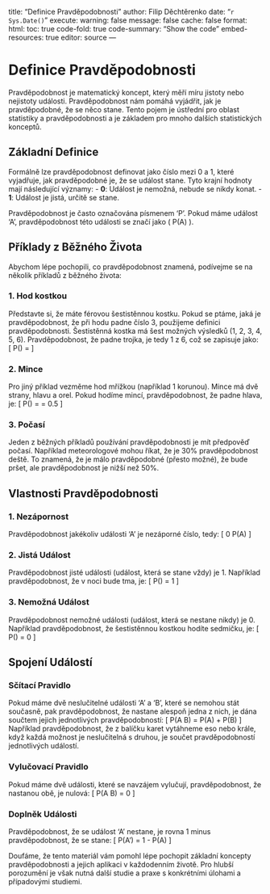 
title: "Definice Pravděpodobnosti"
author: Filip Děchtěrenko
date: "`r Sys.Date()`"
execute:
  warning: false
  message: false
  cache: false
format:
  html:
    toc: true
    code-fold: true
    code-summary: "Show the code"
    embed-resources: true
editor: source
---

# Definice Pravděpodobnosti

Pravděpodobnost je matematický koncept, který měří míru jistoty nebo nejistoty události. Pravděpodobnost nám pomáhá vyjádřit, jak je pravděpodobné, že se něco stane. Tento pojem je ústřední pro oblast statistiky a pravděpodobnosti a je základem pro mnoho dalších statistických konceptů.

## Základní Definice

Formálně lze pravděpodobnost definovat jako číslo mezi 0 a 1, které vyjadřuje, jak pravděpodobné je, že se událost stane. Tyto krajní hodnoty mají následující významy:
- **0**: Událost je nemožná, nebude se nikdy konat.
- **1**: Událost je jistá, určitě se stane.

Pravděpodobnost je často označována písmenem 'P'. Pokud máme událost 'A', pravděpodobnost této události se značí jako \( P(A) \).

## Příklady z Běžného Života

Abychom lépe pochopili, co pravděpodobnost znamená, podívejme se na několik příkladů z běžného života:

### 1. Hod kostkou

Představte si, že máte férovou šestistěnnou kostku. Pokud se ptáme, jaká je pravděpodobnost, že při hodu padne číslo 3, použijeme definici pravděpodobnosti. Šestistěnná kostka má šest možných výsledků (1, 2, 3, 4, 5, 6). Pravděpodobnost, že padne trojka, je tedy 1 z 6, což se zapisuje jako:
\[ P(\text{trojka}) = \frac{1}{6} \approx 0.1667 \]

### 2. Mince

Pro jiný příklad vezměme hod mřížkou (například 1 korunou). Mince má dvě strany, hlavu a orel. Pokud hodíme mincí, pravděpodobnost, že padne hlava, je:
\[ P(\text{hlava}) = \frac{1}{2} = 0.5 \]

### 3. Počasí

Jeden z běžných příkladů používání pravděpodobnosti je mít předpověď počasí. Například meteorologové mohou říkat, že je 30% pravděpodobnost deště. To znamená, že je málo pravděpodobné (přesto možné), že bude pršet, ale pravděpodobnost je nižší než 50%.

## Vlastnosti Pravděpodobnosti

### 1. Nezápornost
Pravděpodobnost jakékoliv události 'A' je nezáporné číslo, tedy:
\[ 0 \leq P(A) \leq 1 \]

### 2. Jistá Událost
Pravděpodobnost jisté události (událost, která se stane vždy) je 1. Například pravděpodobnost, že v noci bude tma, je:
\[ P(\text{tma v noci}) = 1 \]

### 3. Nemožná Událost
Pravděpodobnost nemožné události (událost, která se nestane nikdy) je 0. Například pravděpodobnost, že šestistěnnou kostkou hodíte sedmičku, je:
\[ P(\text{sedmička}) = 0 \]

## Spojení Událostí

### Sčítací Pravidlo
Pokud máme dvě neslučitelné události 'A' a 'B', které se nemohou stát současně, pak pravděpodobnost, že nastane alespoň jedna z nich, je dána součtem jejich jednotlivých pravděpodobností:
\[ P(A \cup B) = P(A) + P(B) \]
Například pravděpodobnost, že z balíčku karet vytáhneme eso nebo krále, když každá možnost je neslučitelná s druhou, je součet pravděpodobností jednotlivých událostí.

### Vylučovací Pravidlo
Pokud máme dvě události, které se navzájem vylučují, pravděpodobnost, že nastanou obě, je nulová:
\[ P(A \cap B) = 0 \]

### Doplněk Události
Pravděpodobnost, že se událost 'A' nestane, je rovna 1 minus pravděpodobnost, že se stane:
\[ P(A') = 1 - P(A) \]

Doufáme, že tento materiál vám pomohl lépe pochopit základní koncepty pravděpodobnosti a jejich aplikaci v každodenním životě. Pro hlubší porozumění je však nutná další studie a praxe s konkrétními úlohami a případovými studiemi.

